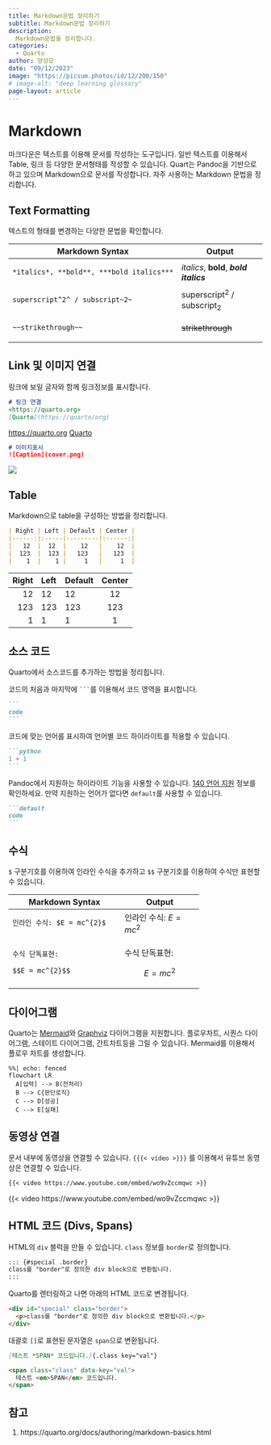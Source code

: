 ```yaml
---
title: Markdown문법 정리하기
subtitle: Markdown문법 정리하기
description:
  Markdown문법을 정리합니다.
categories:
  - Quarto
author: 양성모
date: "09/12/2023"
image: "https://picsum.photos/id/12/200/150"
# image-alt: "deep learning glossary"
page-layout: article
---
```



# Markdown

마크다운은 텍스트를 이용해 문서를 작성하는 도구입니다. 일반 텍스트를 이용해서 Table, 링크 등 다양한 문서형태를 작성할 수 있습니다. Quart는 Pandoc을 기반으로 하고 있으며 Markdown으로 문서를 작성합니다. 자주 사용하는 Markdown 문법을 정리합니다.

## Text Formatting

텍스트의 형태를 변경하는 다양한 문법을 확인합니다.

+-----------------------------------------+-----------------------------------------+
| Markdown Syntax                         | Output                                  |
+=========================================+=========================================+
| ``` markdown                            | *italics*, **bold**, ***bold italics*** |
| *italics*, **bold**, ***bold italics*** |                                         |
| ```                                     |                                         |
+-----------------------------------------+-----------------------------------------+
| ``` markdown                            | superscript^2^ / subscript~2~           |
| superscript^2^ / subscript~2~           |                                         |
| ```                                     |                                         |
+-----------------------------------------+-----------------------------------------+
| ``` markdown                            | ~~strikethrough~~                       |
| ~~strikethrough~~                       |                                         |
| ```                                     |                                         |
+-----------------------------------------+-----------------------------------------+

## Link 및 이미지 연결

링크에 보일 글자와 함께 링크정보를 표시합니다.

``` markdown
# 링크 연결
<https://quarto.org>
[Quarto](https://quarto/org)
```

<https://quarto.org> [Quarto](https://quarto/org)

``` markdown
# 이미지표시
![Caption](cover.png)
```

![](cover.jpg)

## Table

Markdown으로 table을 구성하는 방법을 정리합니다.

``` markdown
| Right | Left | Default | Center |
|------:|:-----|---------|:------:|
|   12  |  12  |    12   |    12  |
|  123  |  123 |   123   |   123  |
|    1  |    1 |     1   |     1  |
```

| Right | Left | Default | Center |
|------:|:-----|---------|:------:|
|    12 | 12   | 12      |   12   |
|   123 | 123  | 123     |  123   |
|     1 | 1    | 1       |   1    |

## 소스 코드

Quarto에서 소스코드를 추가하는 방법을 정리힙니다.

코드의 처음과 마지막에 ```` ``` ````를 이용해서 코드 영역을 표시합니다.

```` markdown
```
code
```
````

코드에 맞는 언어를 표시하여 언어별 코드 하이라이트를 적용할 수 있습니다.

```` markdown
```python
1 + 1
```
````

Pandoc에서 지원하는 하이라이트 기능을 사용할 수 있습니다. [140 언어 지원](https://github.com/jgm/skylighting/tree/master/skylighting-core/xml) 정보를 확인하세요. 만약 지원하는 언어가 없다면 `default`를 사용할 수 있습니다.

```` markdown
```default
code
```
````

## 수식

`$` 구분기호를 이용하여 인라인 수식을 추가하고 `$$` 구분기호를 이용하여 수식만 표현할 수 있습니다.

+---------------------------+-------------------------+
| Markdown Syntax           | Output                  |
+===========================+=========================+
| ``` markdown              | 인라인 수식: $E=mc^{2}$ |
| 인라인 수식: $E = mc^{2}$ |                         |
| ```                       |                         |
+---------------------------+-------------------------+
| ``` markdown              | 수식 단독표현:          |
| 수식 단독표현:            |                         |
|                           | $$E = mc^{2}$$          |
| $$E = mc^{2}$$            |                         |
| ```                       |                         |
+---------------------------+-------------------------+

## 다이어그램

Quarto는 [Mermaid](https://mermaid-js.github.io/mermaid/#/)와 [Graphviz](https://graphviz.org/) 다이어그램을 지원합니다. 플로우차트, 시퀀스 다이어그램, 스테이트 다이어그램, 간트차트등을 그릴 수 있습니다. Mermaid를 이용해서 플로우 차트를 생성합니다.

```mermaid
%%| echo: fenced
flowchart LR
  A[입력] --> B(전처리)
  B --> C{판단로직}
  C --> D[성공]
  C --> E[실패]
```

## 동영상 연결

문서 내부에 동영상을 연결할 수 있습니다. `{{{< video >}}}` 를 이용해서 유튜브 동영상은 연결할 수 있습니다.

``` .markdown
{{< video https://www.youtube.com/embed/wo9vZccmqwc >}}
```

{{< video https://www.youtube.com/embed/wo9vZccmqwc >}}

## HTML 코드 (Divs,  Spans)

HTML의 `div` 블럭을 만들 수 있습니다. `class` 정보를 `border`로 정의합니다.

``` markdown
::: {#special .border}
class를 "border"로 정의한 div block으로 변환됩니다.
:::
```

Quarto를 렌터링하고 나면 아래의 HTML 코드로 변경됩니다.

``` html
<div id="special" class="border">
  <p>class를 "border"로 정의한 div block으로 변환됩니다.</p>
</div>
```

대괄호 `[]`로 표현된 문자열은 `span`으로 변환됩니다.

``` markdown
[테스트 *SPAN* 코드입니다.]{.class key="val"}
```

``` html
<span class="class" data-key="val">
  테스트 <em>SPAN</em> 코드입니다.
</span>
```



## 참고

1.  https://quarto.org/docs/authoring/markdown-basics.html
